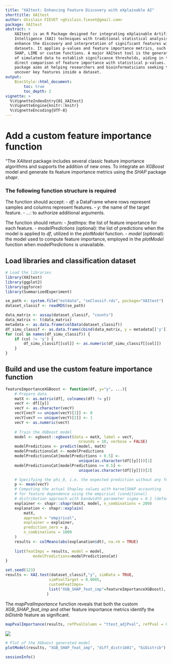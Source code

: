 ```yaml
---
title: "XAItest: Enhancing Feature Discovery with eXplainable AI"
shorttitle: XAItest
author: Ghislain FIEVET <ghislain.fievet@gmail.com>
package: XAItest
abstract: >
    XAItest is an R Package designed for integrating eXplainable Artificial
    Intelligence (XAI) techniques with traditional statistical analysis to
    enhance the discovery and interpretation of significant features within
    datasets. It applies p-values and feature importance metrics, such as
    SHAP, LIME or custom functions. A major XAItest tool is the generation
    of simulated data to establish significance thresholds, aiding in the
    direct comparison of feature importance with statistical p-values. The
    package aims at helping researchers and bioinformaticians seeking to
    uncover key features inside a dataset.
output:
    BiocStyle::html_document:
        toc: true
        toc_depth: 2
vignette: >
  %\VignetteIndexEntry{01_XAItest}
  %\VignetteEngine{knitr::knitr}
  %\VignetteEncoding{UTF-8}
---
```


# Add a custom feature importance function
"The *XAItest* package includes several classic feature importance algorithms
and supports the addition of new ones. To integrate an *XGBoost* model and
generate its feature importance metrics using the *SHAP* package *shapr*. 

### The following function structure is required

The function should accept:
- *df*: a DataFrame where rows represent samples and columns represent
    features.
- *y*: the name of the target feature.
- *...*: to authorize additional arguments.

The function should return:
- *featImps*: the list of feature importance for each feature.
- *modelPredictions* (optional): the list of predictions when the model is
        applied to *df*, utilized in the *plotModel* function.
- *model* (optional): the model used to compute feature importance, employed
        in the *plotModel* function when *modelPredictions* is unavailable.


## Load libraries and classification dataset
```r
# Load the libraries
library(XAItest)
library(ggplot2)
library(ggforce)
library(SummarizedExperiment)
```

```r
se_path <- system.file("extdata", "seClassif.rds", package="XAItest")
dataset_classif <- readRDS(se_path)

data_matrix <- assay(dataset_classif, "counts")
data_matrix <- t(data_matrix)
metadata <- as.data.frame(colData(dataset_classif))
df_simu_classif <- as.data.frame(cbind(data_matrix, y = metadata[['y']]))
for (col in names(df_simu_classif)) {
    if (col != 'y') {
        df_simu_classif[[col]] <- as.numeric(df_simu_classif[[col]])
    }
}
```

## Build and use the custom feature importance function

```r
featureImportanceXGBoost <- function(df, y="y", ...){
    # Prepare data
    matX <- as.matrix(df[, colnames(df) != y])
    vecY <- df[[y]]
    vecY <- as.character(vecY)
    vecY[vecY == unique(vecY)[1]] <- 0
    vecY[vecY == unique(vecY)[2]] <- 1
    vecY <- as.numeric(vecY)
    
    # Train the XGBoost model
    model <- xgboost::xgboost(data = matX, label = vecY,
                                nrounds = 10, verbose = FALSE)
    modelPredictions <- predict(model, matX)
    modelPredictionsCat <- modelPredictions
    modelPredictionsCat[modelPredictions < 0.5] <-
                                unique(as.character(df[[y]]))[1]
    modelPredictionsCat[modelPredictions >= 0.5] <-
                                unique(as.character(df[[y]]))[2]

    # Specifying the phi_0, i.e. the expected prediction without any features
    p <- mean(vecY)
    # Computing the actual Shapley values with kernelSHAP accounting
    # for feature dependence using the empirical (conditional)
    # distribution approach with bandwidth parameter sigma = 0.1 (default)
    explainer <- shapr::shapr(matX, model, n_combinations = 200)
    explanation <- shapr::explain(
        matX,
        approach = "empirical",
        explainer = explainer,
        prediction_zero = p,
        n_combinations = 1000
    )
    results <- colMeans(abs(explanation$dt), na.rm = TRUE)
    
    list(featImps = results, model = model,
            modelPredictions=modelPredictionsCat)
}
```

```r
set.seed(123)
results <- XAI.test(dataset_classif,"y", simData = TRUE,
                   simPvalTarget = 0.0005,
                   customFeatImps=
                   list("XGB_SHAP_feat_imp"=featureImportanceXGBoost),
                  )
```

The *mapPvalImportance* function reveals that both the custom
*XGB_SHAP_feat_imp* and other feature importance metrics identify the
*biDistrib* feature as significant.

```r
mapPvalImportance(results, refPvalColumn = "ttest_adjPval", refPval = 0.0005)
```
![ ](im/dt4.png)

```r
# Plot of the XGboost generated model
plotModel(results, "XGB_SHAP_feat_imp", "diff_distrib01", "biDistrib")
```

```r
sessionInfo()
```
